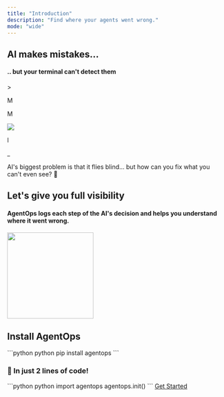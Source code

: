 ```yaml
---
title: "Introduction"
description: "Find where your agents went wrong."
mode: "wide"
---
```



## AI makes mistakes...
#### .. but your terminal can't detect them

<div className='terminal-border'>
  <div className='terminal-container'>
		<div className='cursor-bar'>
			<p>></p><p className="empty-space">M</p><span id="python-terminal"></span><p id="toggle-empty-space" className="off">M</p><img id="inline-code-img" src="https://github.com/AgentOps-AI/agentops/blob/3c03341f5129f9f494ca64ed4e8d03b9a0575db4/docs/images/docs-icons/chat.png?raw=true"/><p id="barely-space" className="off">l</p><span id="terminal-command"></span><p id="cursor">_</p>
		</div>
		<div id='terminal-content'>
		</div>
  </div>
</div>

AI's biggest problem is that it flies blind... but how can you fix what you can't even see? 👀

## Let's give you full visibility
#### AgentOps logs each step of the AI's decision and helps you understand where it went wrong.

<Frame type="glass" caption="LLM Call Analytics Stream">
  <img height="200" src="https://github.com/AgentOps-AI/agentops/blob/c1d3903113679fbc794ae699593f5756c55599d1/docs/v1/img/chart-waterfall.png?raw=true" />
</Frame>

## Install AgentOps

<span className="animated-code">
<CodeGroup>
	```python python
	pip install agentops
	```
</CodeGroup>
</span>

### 🤯 In just 2 lines of code!

<span className="animated-code api-key-container">
	<CodeGroup>
		```python python
		import agentops
		agentops.init(<INSERT YOUR API KEY HERE>)
		```
	</CodeGroup>
</span>

<GithubStars />

<a href="/v1/quickstart" class="heartbeat-button">
  <span>Get Started</span>
</a>

<DiscordCTA />

<script type="module" src="/scripts/github_stars.js"></script>
<script type="module" src="/scripts/link_to_api_button.js"></script>
<script type="module" src="/scripts/scroll-img-fadein-animation.js"></script>
<script type="module" src="/scripts/button_heartbeat_animation.js"></script>
<script type="css" src="/styles/styles.css"></script>